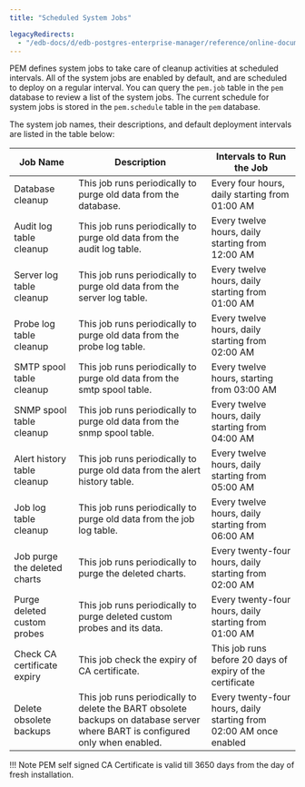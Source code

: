 ```yaml
---
title: "Scheduled System Jobs"

legacyRedirects:
  - "/edb-docs/d/edb-postgres-enterprise-manager/reference/online-documentation/8.0/pem_scheduled_system_jobs.html"
---
```


<div id="pem_scheduled_system_jobs" class="registered_link"></div>

PEM defines system jobs to take care of cleanup activities at scheduled intervals. All of the system jobs are enabled by default, and are scheduled to deploy on a regular interval. You can query the `pem.job` table in the `pem` database to review a list of the system jobs. The current schedule for system jobs is stored in the `pem.schedule` table in the `pem` database.

The system job names, their descriptions, and default deployment intervals are listed in the table below:

| **Job Name**                 | **Description**                                                                                                               | **Intervals to Run the Job**                                       |
| ---------------------------- | ----------------------------------------------------------------------------------------------------------------------------- | ------------------------------------------------------------------ |
| Database cleanup             | This job runs periodically to purge old data from the database.                                                               | Every four hours, daily starting from 01:00 AM                     |
| Audit log table cleanup      | This job runs periodically to purge old data from the audit log table.                                                        | Every twelve hours, daily starting from 12:00 AM                   |
| Server log table cleanup     | This job runs periodically to purge old data from the server log table.                                                       | Every twelve hours, daily starting from 01:00 AM                   |
| Probe log table cleanup      | This job runs periodically to purge old data from the probe log table.                                                        | Every twelve hours, daily starting from 02:00 AM                   |
| SMTP spool table cleanup     | This job runs periodically to purge old data from the smtp spool table.                                                       | Every twelve hours, starting from 03:00 AM                         |
| SNMP spool table cleanup     | This job runs periodically to purge old data from the snmp spool table.                                                       | Every twelve hours, daily starting from 04:00 AM                   |
| Alert history table cleanup  | This job runs periodically to purge old data from the alert history table.                                                    | Every twelve hours, daily starting from 05:00 AM                   |
| Job log table cleanup        | This job runs periodically to purge old data from the job log table.                                                          | Every twelve hours, daily starting from 06:00 AM                   |
| Job purge the deleted charts | This job runs periodically to purge the deleted charts.                                                                       | Every twenty-four hours, daily starting from 02:00 AM              |
| Purge deleted custom probes  | This job runs periodically to purge deleted custom probes and its data.                                                       | Every twenty-four hours, daily starting from 01:00 AM              |
| Check CA certificate expiry  | This job check the expiry of CA certificate.                                                                                  | This job runs before 20 days of expiry of the certificate          |
| Delete obsolete backups      | This job runs periodically to delete the BART obsolete backups on database server where BART is configured only when enabled. | Every twenty-four hours, daily starting from 02:00 AM once enabled |

!!! Note
    PEM self signed CA Certificate is valid till 3650 days from the day of fresh installation.
